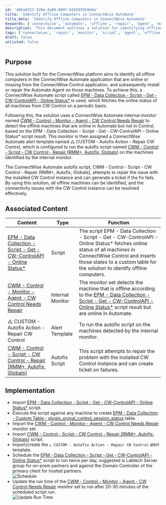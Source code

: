 ```yaml
---
id: 'd06a0253-328e-4a80-860f-b1b5055b9dda'
title: 'Identify Offline Computers in ConnectWise Automate'
title_meta: 'Identify Offline Computers in ConnectWise Automate'
keywords: ['connectwise', 'automate', 'offline', 'repair', 'agent', 'monitor', 'script']
description: 'This document outlines a solution for identifying offline computers in the ConnectWise Automate application that are online or missing from the ConnectWise Control application, and details the process for installing or repairing the Automate Agent on those machines.'
tags: ['connectwise', 'repair', 'monitor', 'script', 'agent', 'offline', 'installation']
draft: false
unlisted: false
---
```

## Purpose

This solution built for the ConnectWise platform aims to identify all offline computers in the ConnectWise Automate application that are online or missing from the ConnectWise Control application, and subsequently install or repair the Automate Agent on those machines. To achieve this, a ConnectWise Automate script called [EPM - Data Collection - Script - Get - CW-ControlAPI - Online Status*](https://proval.itglue.com/DOC-5078775-9912233) is used, which fetches the online status of all machines from CW Control on a periodic basis.

Following this, the solution uses a ConnectWise Automate internal monitor named [CWM - Control - Monitor - Agent - CW Control Needs Repair](https://proval.itglue.com/DOC-5078775-7936293) to detect the offline machines that are online in Automate but not in Control, based on the EPM - Data Collection - Script - Get - CW-ControlAPI - Online Status* script result. This monitor is then assigned a ConnectWise Automate alert template named △ CUSTOM - Autofix Action - Repair CW Control, which is configured to run the autofix script named [CWM - Control - Script - CW Control - Repair [RMM+, Autofix, Globals]](https://proval.itglue.com/DOC-5078775-8216334) on the machines identified by the internal monitor.

The ConnectWise Automate autofix script, CWM - Control - Script - CW Control - Repair [RMM+, Autofix, Globals], attempts to repair the issue with the installed CW Control instance and can generate a ticket if the fix fails. By using this solution, all offline machines can be identified, and the connectivity issues with the CW Control instance can be resolved effectively.

## Associated Content

| Content                                                                                          | Type            | Function                                                                                                                                                                   |
|--------------------------------------------------------------------------------------------------|-----------------|---------------------------------------------------------------------------------------------------------------------------------------------------------------------------|
| [EPM - Data Collection - Script - Get - CW-ControlAPI - Online Status*](https://proval.itglue.com/DOC-5078775-9912233) | Script          | The script EPM - Data Collection - Script - Get - CW-ControlAPI - Online Status* fetches online status of all machines in ConnectWise Control and inserts those states to a custom table for the solution to identify offline computers. |
| [CWM - Control - Monitor - Agent - CW Control Needs Repair](https://proval.itglue.com/DOC-5078775-7936293) | Internal Monitor | The monitor set detects the machine that is offline according to the [EPM - Data Collection - Script - Get - CW-ControlAPI - Online Status*](https://proval.itglue.com/DOC-5078775-9912233) script result but are online in Automate. |
| △ CUSTOM - Autofix Action - Repair CW Control                                                   | Alert Template   | To run the autofix script on the machines detected by the internal monitor.                                                                                             |
| [CWM - Control - Script - CW Control - Repair [RMM+, Autofix, Globals]](https://proval.itglue.com/DOC-5078775-8216334) | Autofix Script   | This script attempts to repair the problem with the installed CW Control instance and can create ticket on failures.                                                      |

## Implementation

- Import [EPM - Data Collection - Script - Get - CW-ControlAPI - Online Status*](https://proval.itglue.com/DOC-5078775-9912233) script.
- Execute the script against any machine to create [EPM - Data Collection - Custom Table - plugin_proval_control_session_status](https://proval.itglue.com/DOC-5078775-9912293) table.
- Import the [CWM - Control - Monitor - Agent - CW Control Needs Repair](https://proval.itglue.com/DOC-5078775-7936293) monitor set.
- Import [CWM - Control - Script - CW Control - Repair [RMM+, Autofix, Globals]](https://proval.itglue.com/DOC-5078775-8216334) script.
- Import/create the `△ CUSTOM - Autofix Action - Repair CW Control` alert template.
- Schedule the [EPM - Data Collection - Script - Get - CW-ControlAPI - Online Status*](https://proval.itglue.com/DOC-5078775-9912233) script to run twice per day, suggested is Labtech Server group for on-prem partners and against the Domain Controller of the primary client for hosted partners.  
  ![Schedule](../../static/img/Repair---CW-Control-Client/image_1.png)  
- Update the run time of the [CWM - Control - Monitor - Agent - CW Control Needs Repair](https://proval.itglue.com/DOC-5078775-7936293) monitor set to run after 20-30 minutes of the scheduled script run.  
  ![Update Run Time](../../static/img/Repair---CW-Control-Client/image_2.png)  











